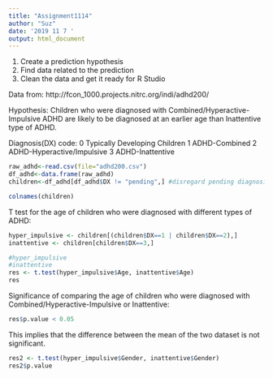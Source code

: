 ```yaml
---
title: "Assignment1114"
author: "Suz"
date: '2019 11 7 '
output: html_document
---
```

 	
1. Create a prediction hypothesis
2. Find data related to the prediction
3. Clean the data and get it ready for R Studio


Data from: http://fcon_1000.projects.nitrc.org/indi/adhd200/

Hypothesis: Children who were diagnosed with Combined/Hyperactive-Impulsive ADHD are likely to be diagnosed at an earlier age than Inattentive type of ADHD.

Diagnosis(DX) code:
0 Typically Developing Children 
1 ADHD-Combined
2 ADHD-Hyperactive/Impulsive
3 ADHD-Inattentive

```r
raw_adhd<-read.csv(file="adhd200.csv")
df_adhd<-data.frame(raw_adhd)
children<-df_adhd[df_adhd$DX != "pending",] #disregard pending diagnosis

colnames(children)
```


T test for the age of children who were diagnosed with different types of ADHD:
```r
hyper_impulsive <- children[(children$DX==1 | children$DX==2),]
inattentive <- children[children$DX==3,]

#hyper_impulsive
#inattentive
res <- t.test(hyper_impulsive$Age, inattentive$Age)
res
```

Significance of comparing the age of children who were diagnosed with Combined/Hyperactive-Impulsive or Inattentive:
```r
res$p.value < 0.05
```

This implies that the difference between the mean of the two dataset is not significant. 


```r
res2 <- t.test(hyper_impulsive$Gender, inattentive$Gender)
res2$p.value
```



